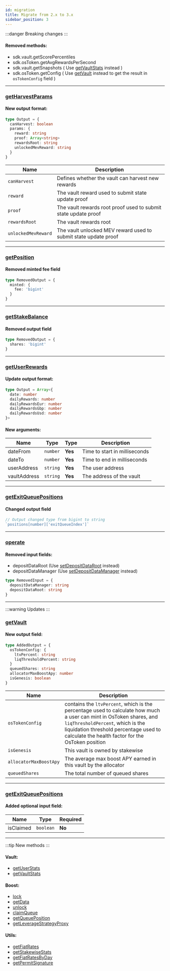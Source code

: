 ```yaml
---
id: migration
title: Migrate from 2.x to 3.x
sidebar_position: 3
---
```


:::danger Breaking changes
:::

#### Removed methods:
- sdk.vault.getScorePercentiles
- sdk.osToken.getAvgRewardsPerSecond
- sdk.vault.getSnapshots ( Use [getVaultStats](/vault/requests/getvaultstats) instead )
- sdk.osToken.getConfig ( Use [getVault](/vault/requests/getvault) instead to get the result in `osTokenConfig` field )

---

### [getHarvestParams](/vault/requests/getharvestparams)

#### New output format:

```ts
type Output = {
  canHarvest: boolean
  params: {
    reward: string
    proof: Array<string>
    rewardsRoot: string
    unlockedMevReward: string
  }
}
```

| Name | Description |
|------|------------|
| `canHarvest` | Defines whether the vault can harvest new rewards |
| `reward` | The vault reward used to submit state update proof |
| `proof` | The vault rewards root proof used to submit state update proof |
| `rewardsRoot` | The vault rewards root |
| `unlockedMevReward` | The vault unlocked MEV reward used to submit state update proof |

---
### [getPosition](/osToken/requests/getposition)

#### Removed minted fee field

```ts
type RemovedOutput = {
  minted: {
    fee: 'bigint'
  }
}
```
---
### [getStakeBalance](/vault/requests/getstakebalance)
#### Removed output field

```ts
type RemovedOutput = {
  shares: 'bigint'
}
```
---
### [getUserRewards](/vault/requests/getuserrewards)
#### Update output format:

```ts
type Output = Array<{
  date: number
  dailyRewards: number
  dailyRewardsEur: number
  dailyRewardsGbp: number
  dailyRewardsUsd: number
}>
```

#### New arguments:

| Name         | Type     | Type    | Description                   |
|--------------|----------|---------|-------------------------------|
| dateFrom     | `number` | **Yes** | Time to start in milliseconds |
| dateTo       | `number` | **Yes** | Time to end  in milliseconds  |
| userAddress  | `string` | **Yes** | The user address              |
| vaultAddress | `string` | **Yes** | The address of the vault      |

---
### [getExitQueuePositions](/vault/requests/getexitqueuepositions)
#### Changed output field

```ts
// Output changed type from bigint to string
`positions[number]['exitQueueIndex']`
```
---
### [operate](/vault/transactions/operate)
#### Removed input fields:
 - depositDataRoot (Use [setDepositDataRoot](/vault/transactions/setdepositdataroot) instead)
 - depositDataManager (Use [setDepositDataManager](/vault/transactions/setdepositdatamanager) instead)

```ts
type RemovedInput = {
  depositDataManager: string
  depositDataRoot: string
}
```
---
:::warning Updates
:::
### [getVault](/vault/requests/getvault)

#### New output field:

```ts
type AddedOutput = {
  osTokenConfig: {
    ltvPercent: string
    liqThresholdPercent: string
  }
  queuedShares: string
  allocatorMaxBoostApy: number
  isGenesis: boolean
}
```

| Name | Description |
|------|------------|
| `osTokenConfig` | contains the `ltvPercent`, which is the percentage used to calculate how much a user can mint in OsToken shares, and `liqThresholdPercent`, which is the liquidation threshold percentage used to calculate the health factor for the OsToken position |
| `isGenesis` | This vault is owned by stakewise |
| `allocatorMaxBoostApy` | The average max boost APY earned in this vault by the allocator |
| `queuedShares` | The total number of queued shares |

---
### [getExitQueuePositions](/vault/requests/getexitqueuepositions)
#### Added optional input field:

| Name         | Type      | Required |
|--------------|-----------|----------|
| isClaimed    | `boolean` | **No**   |

---
:::tip New methods
:::

#### Vault:
- [getUserStats](/vault/requests/getuserstats)
- [getVaultStats](/vault/requests/getvaultstats)
#### Boost:
- [lock](/boost/transactions/lock)
- [getData](/boost/requests/getdata)
- [unlock](/boost/transactions/unlock)
- [claimQueue](/boost/transactions/claimqueue)
- [getQueuePosition](/boost/requests/getqueueposition)
- [getLeverageStrategyProxy](/boost/requests/getleveragestrategyproxy)
#### Utils:
- [getFiatRates](/utils/getfiatrates)
- [getStakewiseStats](/utils/getstakewisestats)
- [getFiatRatesByDay](/utils/getfiatratesbyday)
- [getPermitSignature](/utils/getpermitsignature)
